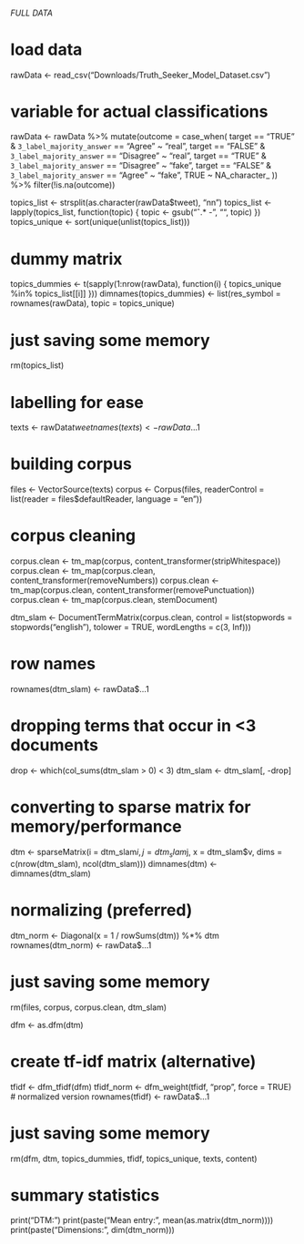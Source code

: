 
###### FULL DATA ######
# load data
rawData <- read_csv("Downloads/Truth_Seeker_Model_Dataset.csv")

# variable for actual classifications
rawData <- rawData %>% 
  mutate(outcome = case_when(
    target == "TRUE" & `3_label_majority_answer` == "Agree" ~ "real", 
    target == "FALSE" & `3_label_majority_answer` == "Disagree" ~ "real", 
    target == "TRUE" & `3_label_majority_answer` == "Disagree" ~ "fake", 
    target == "FALSE" & `3_label_majority_answer` == "Agree" ~ "fake",
    TRUE ~ NA_character_
  )) %>%
filter(!is.na(outcome)) 

topics_list <- strsplit(as.character(rawData$tweet), "nn")
topics_list <- lapply(topics_list, function(topic) {
  topic <- gsub("ˆ.* -", "", topic)
})
topics_unique <- sort(unique(unlist(topics_list)))

# dummy matrix
topics_dummies <- t(sapply(1:nrow(rawData), function(i) {
  topics_unique %in% topics_list[[i]]
}))
dimnames(topics_dummies) <- list(res_symbol = rownames(rawData), topic = topics_unique)

# just saving some memory
rm(topics_list)

# labelling for ease
texts <- rawData$tweet
names(texts) <- rawData$...1

# building corpus
files <- VectorSource(texts)
corpus <- Corpus(files, readerControl = list(reader = files$defaultReader,
                                             language = "en"))

# corpus cleaning
corpus.clean <- tm_map(corpus, content_transformer(stripWhitespace))
corpus.clean <- tm_map(corpus.clean, content_transformer(removeNumbers))
corpus.clean <- tm_map(corpus.clean, content_transformer(removePunctuation))
corpus.clean <- tm_map(corpus.clean, stemDocument)

dtm_slam <- DocumentTermMatrix(corpus.clean, control = 
                                 list(stopwords = stopwords("english"), 
                                      tolower = TRUE, wordLengths = c(3, Inf)))

# row names
rownames(dtm_slam) <- rawData$...1

# dropping terms that occur in <3 documents
drop <- which(col_sums(dtm_slam > 0) < 3)
dtm_slam <- dtm_slam[, -drop]

# converting to sparse matrix for memory/performance
dtm <- sparseMatrix(i = dtm_slam$i, j = dtm_slam$j, x = dtm_slam$v, 
                    dims = c(nrow(dtm_slam), ncol(dtm_slam)))
dimnames(dtm) <- dimnames(dtm_slam)

# normalizing (preferred)
dtm_norm <- Diagonal(x = 1 / rowSums(dtm)) %*% dtm
rownames(dtm_norm) <- rawData$...1

# just saving some memory
rm(files, corpus, corpus.clean, dtm_slam)

dfm <- as.dfm(dtm)

# create tf-idf matrix (alternative)
tfidf <- dfm_tfidf(dfm)
tfidf_norm <- dfm_weight(tfidf, "prop", force = TRUE) # normalized version
rownames(tfidf) <- rawData$...1

# just saving some memory
rm(dfm, dtm, topics_dummies, tfidf, topics_unique, texts, content)

# summary statistics
print("DTM:")
print(paste("Mean entry:", mean(as.matrix(dtm_norm))))
print(paste("Dimensions: ", dim(dtm_norm)))
